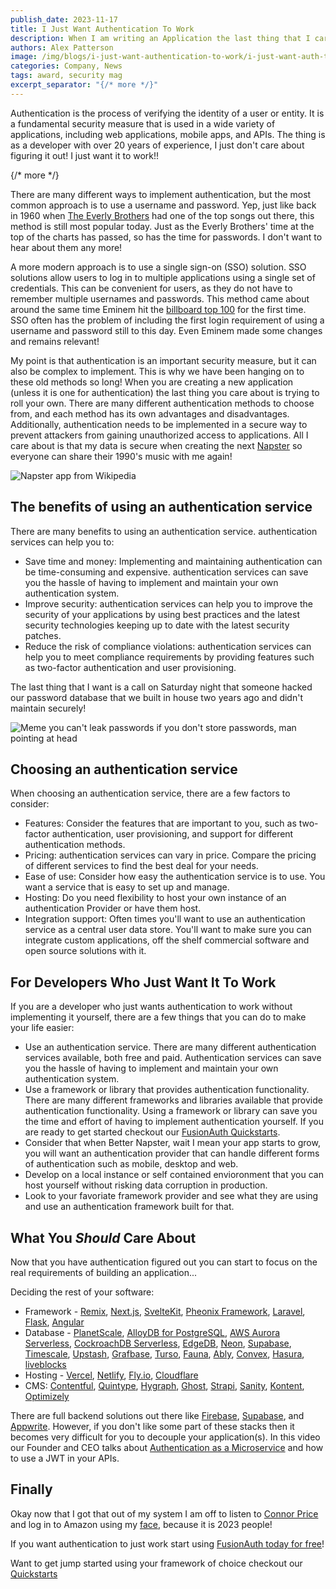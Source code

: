 ```yaml
---
publish_date: 2023-11-17
title: I Just Want Authentication To Work
description: When I am writing an Application the last thing that I care about is setting up Authentication, I just want it to work!
authors: Alex Patterson
image: /img/blogs/i-just-want-authentication-to-work/i-just-want-auth-to-work.png
categories: Company, News
tags: award, security mag
excerpt_separator: "{/* more */}"
---
```


Authentication is the process of verifying the identity of a user or entity. It is a fundamental security measure that is used in a wide variety of applications, including web applications, mobile apps, and APIs. The thing is as a developer with over 20 years of experience, I just don't care about figuring it out! I just want it to work!!

{/* more */}

There are many different ways to implement authentication, but the most common approach is to use a username and password. Yep, just like back in 1960 when [The Everly Brothers](https://youtu.be/KtY3L5tDN_E?si=BATB3BzJJFpWsHmB) had one of the top songs out there, this method is still most popular today. Just as the Everly Brothers' time at the top of the charts has passed, so has the time for passwords. I don't want to hear about them any more!

A more modern approach is to use a single sign-on (SSO) solution. SSO solutions allow users to log in to multiple applications using a single set of credentials. This can be convenient for users, as they do not have to remember multiple usernames and passwords. This method came about around the same time Eminem hit the [billboard top 100](https://youtu.be/6mPCy9LMxTI?si=5A2I-N1neb_8rGOl) for the first time. SSO often has the problem of including the first login requirement of using a username and password still to this day. Even Eminem made some changes and remains relevant!

My point is that authentication is an important security measure, but it can also be complex to implement. This is why we have been hanging on to these old methods so long! When you are creating a new application (unless it is one for authentication) the last thing you care about is trying to roll your own. There are many different authentication methods to choose from, and each method has its own advantages and disadvantages. Additionally, authentication needs to be implemented in a secure way to prevent attackers from gaining unauthorized access to applications. All I care about is that my data is secure when creating the next [Napster](https://youtu.be/CKrdsGdLVQ8?si=bTp4DHKS4tlpQzfW) so everyone can share their 1990's music with me again!

![Napster app from Wikipedia](/img/blogs/i-just-want-authentication-to-work/napster.png)

## The benefits of using an authentication service

There are many benefits to using an authentication service. authentication services can help you to:

* Save time and money: Implementing and maintaining authentication can be time-consuming and expensive. authentication services can save you the hassle of having to implement and maintain your own authentication system.
* Improve security: authentication services can help you to improve the security of your applications by using best practices and the latest security technologies keeping up to date with the latest security patches.
* Reduce the risk of compliance violations: authentication services can help you to meet compliance requirements by providing features such as two-factor authentication and user provisioning.

The last thing that I want is a call on Saturday night that someone hacked our password database that we built in house two years ago and didn't maintain securely!  

![Meme you can't leak passwords if you don't store passwords, man pointing at head](/img/blogs/i-just-want-authentication-to-work/meme-leak.png)

## Choosing an authentication service

When choosing an authentication service, there are a few factors to consider:

* Features: Consider the features that are important to you, such as two-factor authentication, user provisioning, and support for different authentication methods.
* Pricing: authentication services can vary in price. Compare the pricing of different services to find the best deal for your needs.
* Ease of use: Consider how easy the authentication service is to use. You want a service that is easy to set up and manage.
* Hosting: Do you need flexibility to host your own instance of an authentication Provider or have them host.
* Integration support: Often times you'll want to use an authentication service as a central user data store. You'll want to make sure you can integrate custom applications, off the shelf commercial software and open source solutions with it.  

## For Developers Who Just Want It To Work

If you are a developer who just wants authentication to work without implementing it yourself, there are a few things that you can do to make your life easier:

* Use an authentication service. There are many different authentication services available, both free and paid. Authentication services can save you the hassle of having to implement and maintain your own authentication system.
* Use a framework or library that provides authentication functionality. There are many different frameworks and libraries available that provide authentication functionality. Using a framework or library can save you the time and effort of having to implement authentication yourself. If you are ready to get started checkout our [FusionAuth Quickstarts](/docs/quickstarts/).
* Consider that when Better Napster, wait I mean your app starts to grow, you will want an authentication provider that can handle different forms of authentication such as mobile, desktop and web.
* Develop on a local instance or self contained envioronment that you can host yourself without risking data corruption in production.
* Look to your favoriate framework provider and see what they are using and use an authentication framework built for that.



## What You _Should_ Care About

Now that you have authentication figured out you can start to focus on the real requirements of building an application...

Deciding the rest of your software:

- Framework - [Remix](https://remix.run/), [Next.js](https://nextjs.org/), [SvelteKit](https://kit.svelte.dev/), [Pheonix Framework](https://www.phoenixframework.org/), [Laravel](https://laravel.com/), [Flask](https://flask.palletsprojects.com/en/3.0.x/), [Angular](https://angular.io/)
- Database - [PlanetScale](https://planetscale.com/), [AlloyDB for PostgreSQL](https://cloud.google.com/alloydb), [AWS Aurora Serverless](https://aws.amazon.com/rds/aurora/serverless/), [CockroachDB Serverless](https://www.cockroachlabs.com/blog/announcing-cockroachdb-serverless/), [EdgeDB](https://www.edgedb.com/), [Neon](https://neon.tech/), [Supabase](https://supabase.com/), [Timescale](https://www.timescale.com/), [Upstash](https://upstash.com/), [Grafbase](https://grafbase.com/), [Turso](https://turso.tech/), [Fauna](https://fauna.com/), [Ably](https://ably.com), [Convex](https://www.convex.dev/), [Hasura](https://hasura.io/), [liveblocks](https://liveblocks.io/)
- Hosting - [Vercel](https://vercel.com/), [Netlify](https://www.netlify.com/), [Fly.io](https://fly.io/), [Cloudflare](https://www.cloudflare.com/)
- CMS: [Contentful](https://www.contentful.com/), [Quintype](https://www.quintype.com/), [Hygraph](https://hygraph.com/), [Ghost](https://ghost.org/publishers/), [Strapi](https://strapi.io/), [Sanity](https://www.sanity.io/), [Kontent](https://kontent.ai/), [Optimizely](https://www.optimizely.com/products/orchestrate/content-management/)

There are full backend solutions out there like [Firebase](https://firebase.google.com/), [Supabase](https://supabase.com/), and [Appwrite](https://www.appwrite.io). However, if you don't like some part of these stacks then it becomes very difficult for you to decouple your application(s). In this video our Founder and CEO talks about [Authentication as a Microservice](https://youtu.be/SLc3cTlypwM?si=qFzJaeA9NTeXGSfz&t=834) and how to use a JWT in your APIs.  

## Finally

Okay now that I got that out of my system I am off to listen to [Connor Price](https://youtu.be/UekfKh59KOw?si=xTM0powkicUHG2Yo) and log in to Amazon using my [face](https://www.aboutamazon.com/news/retail/amazon-passwordless-sign-in-passkey), because it is 2023 people!  

If you want authentication to just work start using [FusionAuth today for free](/pricing)!

Want to get jump started using your framework of choice checkout our [Quickstarts](/docs/quickstarts/)